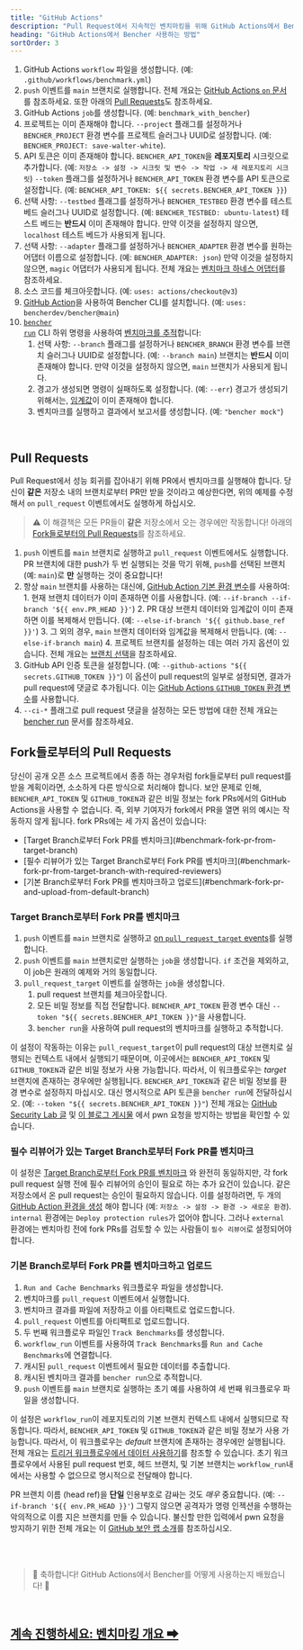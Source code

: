 ```yaml
---
title: "GitHub Actions"
description: "Pull Request에서 지속적인 벤치마킹을 위해 GitHub Actions에서 Bencher 사용하기"
heading: "GitHub Actions에서 Bencher 사용하는 방법"
sortOrder: 3
---
```



<GitHubActions1 />

1. GitHub Actions `workflow` 파일을 생성합니다. (예: `.github/workflows/benchmark.yml`)
2. `push` 이벤트를 `main` 브랜치로 실행합니다. 전체 개요는 [GitHub Actions `on` 문서](https://docs.github.com/ko/actions/using-workflows/workflow-syntax-for-github-actions#on)를 참조하세요. 또한 아래의 [Pull Requests](#pull-requests)도 참조하세요.
3. GitHub Actions `job`를 생성합니다. (예: `benchmark_with_bencher`)
4. 프로젝트는 이미 존재해야 합니다. `--project` 플래그를 설정하거나 `BENCHER_PROJECT` 환경 변수를 프로젝트 슬러그나 UUID로 설정합니다. (예: `BENCHER_PROJECT: save-walter-white`).
5. API 토큰은 이미 존재해야 합니다. `BENCHER_API_TOKEN`을 **레포지토리** 시크릿으로 추가합니다. (예: `저장소 -> 설정 -> 시크릿 및 변수 -> 작업 -> 새 레포지토리 시크릿`) `--token` 플래그를 설정하거나 `BENCHER_API_TOKEN` 환경 변수를 API 토큰으로 설정합니다. (예: `BENCHER_API_TOKEN: ${{ secrets.BENCHER_API_TOKEN }}`)
6. 선택 사항: `--testbed` 플래그를 설정하거나 `BENCHER_TESTBED` 환경 변수를 테스트 베드 슬러그나 UUID로 설정합니다.  (예: `BENCHER_TESTBED: ubuntu-latest`) 테스트 베드는 **반드시** 이미 존재해야 합니다. 만약 이것을 설정하지 않으면, `localhost` 테스트 베드가 사용되게 됩니다.
7. 선택 사항: `--adapter` 플래그를 설정하거나 `BENCHER_ADAPTER` 환경 변수를 원하는 어댑터 이름으로 설정합니다.  (예: `BENCHER_ADAPTER: json`) 만약 이것을 설정하지 않으면, `magic` 어댑터가 사용되게 됩니다. 전체 개요는 [벤치마크 하네스 어댑터](/docs/ko/explanation/adapters)를 참조하세요.
8. 소스 코드를 체크아웃합니다. (예: `uses: actions/checkout@v3`)
9. [GitHub Action](https://github.com/marketplace/actions/bencher-cli)을 사용하여 Bencher CLI를 설치합니다. (예: `uses: bencherdev/bencher@main`)
10. <code><a href="/docs/ko/explanation/bencher-run">bencher run</a></code> CLI 하위 명령을 사용하여 [벤치마크를 추적](/docs/ko/how-to/track-benchmarks)합니다:
    1. 선택 사항: `--branch` 플래그를 설정하거나 `BENCHER_BRANCH` 환경 변수를 브랜치 슬러그나 UUID로 설정합니다. (예: `--branch main`) 브랜치는 **반드시** 이미 존재해야 합니다. 만약 이것을 설정하지 않으면, `main` 브랜치가 사용되게 됩니다.
    2. 경고가 생성되면 명령이 실패하도록 설정합니다. (예: `--err`) 경고가 생성되기 위해서는, [임계값](/docs/ko/explanation/thresholds)이 이미 존재해야 합니다.
    3. 벤치마크를 실행하고 결과에서 보고서를 생성합니다. (예: `"bencher mock"`)

<br/>

## Pull Requests

Pull Request에서 성능 회귀를 잡아내기 위해 PR에서 벤치마크를 실행해야 합니다.
당신이 **같은** 저장소 내의 브랜치로부터 PR만 받을 것이라고 예상한다면, 위의 예제를 수정해서 `on` `pull_request` 이벤트에서도 실행하게 하십시오.

> ⚠️ 이 해결책은 모든 PR들이 **같은** 저장소에서 오는 경우에만 작동합니다!
> 아래의 [Fork들로부터의 Pull Requests](#pull-requests-from-forks)를 참조하세요.

<GitHubActions2 />

1. `push` 이벤트를 `main` 브랜치로 실행하고 `pull_request` 이벤트에서도 실행합니다. PR 브랜치에 대한 push가 두 번 실행되는 것을 막기 위해, `push`를 선택된 브랜치(예: `main`)로 **만** 실행하는 것이 중요합니다!
2. 항상 `main` 브랜치를 사용하는 대신에, [GitHub Action 기본 환경 변수](https://docs.github.com/ko/actions/learn-github-actions/variables#default-environment-variables)를 사용하여:
        1. 현재 브랜치 데이터가 이미 존재하면 이를 사용합니다. (예: `--if-branch --if-branch '${{ env.PR_HEAD }}'`)
        2. PR 대상 브랜치 데이터와 임계값이 이미 존재하면 이를 복제해서 만듭니다. (예: `--else-if-branch '${{ github.base_ref }}'`)
        3. 그 외의 경우, `main` 브랜치 데이터와 임계값을 복제해서 만듭니다. (예: `--else-if-branch main`)
        4. 프로젝트 브랜치를 설정하는 데는 여러 가지 옵션이 있습니다. 전체 개요는 [브랜치 선택](/docs/ko/explanation/branch-selection)을 참조하세요.
3. GitHub API 인증 토큰을 설정합니다. (예: `--github-actions "${{ secrets.GITHUB_TOKEN }}"`) 이 옵션이 pull request의 일부로 설정되면, 결과가 pull request에 댓글로 추가됩니다. 이는 [GitHub Actions `GITHUB_TOKEN` 환경 변수](https://docs.github.com/ko/actions/security-guides/automatic-token-authentication)를 사용합니다.
4. `--ci-*` 플래그로 pull request 댓글을 설정하는 모든 방법에 대한 전체 개요는 [bencher run](/docs/ko/explanation/bencher-run) 문서를 참조하세요.

## Fork들로부터의 Pull Requests

당신이 공개 오픈 소스 프로젝트에서 종종 하는 경우처럼 fork들로부터 pull request를 받을 계획이라면, 소소하게 다른 방식으로 처리해야 합니다.
보안 문제로 인해, `BENCHER_API_TOKEN` 및 `GITHUB_TOKEN`과 같은 비밀 정보는 fork PRs에서의 GitHub Actions을 사용할 수 없습니다.
즉, 외부 기여자가 fork에서 PR을 열면 위의 예시는 작동하지 않게 됩니다.
fork PRs에는 세 가지 옵션이 있습니다:

<ul>
  <li>[Target Branch로부터 Fork PR를 벤치마크](#benchmark-fork-pr-from-target-branch)</li>
  <li>[필수 리뷰어가 있는 Target Branch로부터 Fork PR를 벤치마크](#benchmark-fork-pr-from-target-branch-with-required-reviewers)</li>
  <li>[기본 Branch로부터 Fork PR를 벤치마크하고 업로드](#benchmark-fork-pr-and-upload-from-default-branch)</li>
</ul>

### Target Branch로부터 Fork PR를 벤치마크

<GitHubActions3 />

1. `push` 이벤트를 `main` 브랜치로 실행하고 [on `pull_request_target` events](https://docs.github.com/ko/actions/using-workflows/events-that-trigger-workflows#pull_request_target)를 실행합니다.
2. `push` 이벤트를 `main` 브랜치로만 실행하는 `job`을 생성합니다. `if` 조건을 제외하고, 이 job은 원래의 예제와 거의 동일합니다.
3. `pull_request_target` 이벤트를 실행하는 `job`을 생성합니다.
   1. pull request 브랜치를 체크아웃합니다.
   2. 모든 비밀 정보를 직접 전달합니다. `BENCHER_API_TOKEN` 환경 변수 대신 `--token "${{ secrets.BENCHER_API_TOKEN }}"`을 사용합니다.
   3. `bencher run`을 사용하여 pull request의 벤치마크를 실행하고 추적합니다.

이 설정이 작동하는 이유는 `pull_request_target`이 pull request의 대상 브랜치로 실행되는 컨텍스트 내에서 실행되기 때문이며, 이곳에서는 `BENCHER_API_TOKEN` 및 `GITHUB_TOKEN`과 같은 비밀 정보가 사용 가능합니다.
따라서, 이 워크플로우는 _target_ 브랜치에 존재하는 경우에만 실행됩니다.
`BENCHER_API_TOKEN`과 같은 비밀 정보를 환경 변수로 설정하지 마십시오.
대신 명시적으로 API 토큰을 `bencher run`에 전달하십시오. (예: `--token "${{ secrets.BENCHER_API_TOKEN }}"`)
전체 개요는 [GitHub Security Lab 글](https://securitylab.github.com/research/github-actions-preventing-pwn-requests/)
및 [이 블로그 게시물](https://nathandavison.com/blog/github-actions-and-the-threat-of-malicious-pull-requests)
에서 pwn 요청을 방지하는 방법을 확인할 수 있습니다.

### 필수 리뷰어가 있는 Target Branch로부터 Fork PR를 벤치마크

<GitHubActions4 />

이 설정은 [Target Branch로부터 Fork PR를 벤치마크](#benchmark-fork-pr-from-target-branch)
와 완전히 동일하지만, 각 fork pull request 실행 전에 필수 리뷰어의 승인이 필요로 하는 추가 요건이 있습니다.
같은 저장소에서 온 pull request는 승인이 필요하지 않습니다.
이를 설정하려면, 두 개의 [GitHub Action 환경을 생성](https://docs.github.com/ko/actions/deployment/targeting-different-environments/using-environments-for-deployment#using-an-environment)
해야 합니다 (예: `저장소 -> 설정 -> 환경 -> 새로운 환경`).
`internal` 환경에는 `Deploy protection rules`가 없어야 합니다.
그러나 `external` 환경에는 벤치마킹 전에 fork PRs를 검토할 수 있는 사람들이 `필수 리뷰어`로 설정되어야 합니다.

### 기본 Branch로부터 Fork PR를 벤치마크하고 업로드

<GitHubActions5 />

1. `Run and Cache Benchmarks` 워크플로우 파일을 생성합니다.
2. 벤치마크를 `pull_request` 이벤트에서 실행합니다.
3. 벤치마크 결과를 파일에 저장하고 이를 아티팩트로 업로드합니다.
4. `pull_request` 이벤트를 아티팩트로 업로드합니다.
5. 두 번째 워크플로우 파일인 `Track Benchmarks`를 생성합니다.
6. `workflow_run` 이벤트를 사용하여 `Track Benchmarks`를 `Run and Cache Benchmarks`에 연결합니다.
7. 캐시된 `pull_request` 이벤트에서 필요한 데이터를 추출합니다.
8. 캐시된 벤치마크 결과를 `bencher run`으로 추적합니다.
9. `push` 이벤트를 `main` 브랜치로 실행하는 초기 예를 사용하여 세 번째 워크플로우 파일을 생성합니다.

이 설정은 `workflow_run`이 레포지토리의 기본 브랜치 컨텍스트 내에서 실행되므로 작동합니다.
따라서, `BENCHER_API_TOKEN` 및 `GITHUB_TOKEN`과 같은 비밀 정보가 사용 가능합니다.
따라서, 이 워크플로우는 _default_ 브랜치에 존재하는 경우에만 실행됩니다.
전체 개요는 [트리거 워크플로우에서 데이터 사용하기](https://docs.github.com/ko/actions/using-workflows/events-that-trigger-workflows#using-data-from-the-triggering-workflow)를 참조할 수 있습니다.
초기 워크플로우에서 사용된 pull request 번호, 헤드 브랜치, 및 기본 브랜치는 `workflow_run`내에서는 사용할 수 없으므로 명시적으로 전달해야 합니다.

PR 브랜치 이름 (head ref)을 **단일** 인용부호로 감싸는 것도 _매우_ 중요합니다. (예: `--if-branch '${{ env.PR_HEAD }}'`) 그렇지 않으면 공격자가 명령 인젝션을 수행하는 악의적으로 이름 지은 브랜치를 만들 수 있습니다. 불신할 만한 입력에서 pwn 요청을 방지하기 위한 전체 개요는 이 [GitHub 보안 랩 소개](https://securitylab.github.com/research/github-actions-untrusted-input/)를 참조하십시오.

<br/>
<br/>

> 🐰 축하합니다! GitHub Actions에서 Bencher를 어떻게 사용하는지 배웠습니다! 🎉

<br/>

<h2><a href="/docs/ko/explanation/benchmarking">계속 진행하세요: 벤치마킹 개요 ➡</a></h2>
